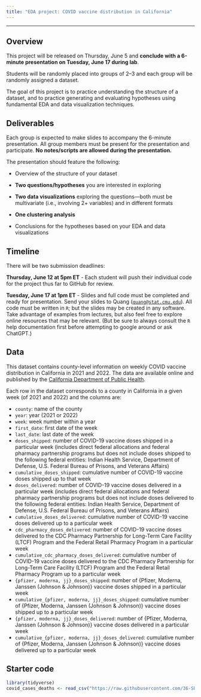 ```yaml
---
title: "EDA project: COVID vaccine distribution in California"
---
```


---

## Overview

This project will be released on Thursday, June 5 and **conclude with a 6-minute presentation on Tuesday, June 17 during lab**.

Students will be randomly placed into groups of 2--3 and each group will be randomly assigned a dataset.

The goal of this project is to practice understanding the structure of a dataset, and to practice generating and evaluating hypotheses using fundamental EDA and data visualization techniques.

## Deliverables

Each group is expected to make slides to accompany the 6-minute presentation. All group members must be present for the presentation and participate. **No notes/scripts are allowed during the presentation.**

The presentation should feature the following:

* Overview of the structure of your dataset

* **Two questions/hypotheses** you are interested in exploring

* **Two data visualizations** exploring the questions---both must be multivariate (i.e., involving 2+ variables) and in different formats

* **One clustering analysis**

* Conclusions for the hypotheses based on your EDA and data visualizations

## Timeline

There will be two submission deadlines:

**Thursday, June 12 at 5pm ET** - Each student will push their individual code for the project thus far to GitHub for review.

**Tuesday, June 17 at 1pm ET** - Slides and full code must be completed and ready for presentation. Send your slides to Quang ([`quang@stat.cmu.edu`](mailto:quang@stat.cmu.edu)). All code must be written in `R`; but the slides may be created in any software. Take advantage of examples from lectures, but also feel free to explore online resources that may be relevant. (But be sure to always consult the `R` help documentation first before attempting to google around or ask ChatGPT.)

## Data

This dataset contains county-level information on weekly COVID vaccine distribution in California in 2021 and 2022.
The data are available online and published by the [California Department of Public Health](https://www.cdph.ca.gov/).

Each row in the dataset corresponds to a county in California in a given week (of 2021 and 2022) and the columns are:

* `county`: name of the county                             
* `year`: year (2021 or 2022)              
* `week`: week number within a year                
* `first_date`: first date of the week         
* `last_date`: last date of the week                              
* `doses_shipped`: number of COVID-19 vaccine doses shipped in a particular week (includes direct federal allocations and federal pharmacy partnership programs but does not include doses shipped to the following federal entities: Indian Health Service, Department of Defense, U.S. Federal Bureau of Prisons, and Veterans Affairs)
* `cumulative_doses_shipped`: cumulative number of COVID-19 vaccine doses shipped up to that week
* `doses_delivered`: number of COVID-19 vaccine doses delivered in a particular week (includes direct federal allocations and federal pharmacy partnership programs but does not include doses delivered to the following federal entities: Indian Health Service, Department of Defense, U.S. Federal Bureau of Prisons, and Veterans Affairs) 
* `cumulative_doses_delivered`: cumulative number of COVID-19 vaccine doses delivered up to a particular week          
* `cdc_pharmacy_doses_delivered`: number of COVID-19 vaccine doses delivered to the CDC Pharmacy Partnership for Long-Term Care Facility (LTCF) Program and the Federal Retail Pharmacy Program in a particular week         
* `cumulative_cdc_pharmacy_doses_delivered`: cumulative number of COVID-19 vaccine doses delivered to the CDC Pharmacy Partnership for Long-Term Care Facility (LTCF) Program and the Federal Retail Pharmacy Program up to a particular week
* `{pfizer, moderna, jj}_doses_shipped`: number of {Pfizer, Moderna, Janssen (Johnson & Johnson)} vaccine doses shipped in a particular week              
* `cumulative_{pfizer, moderna, jj}_doses_shipped`: cumulative number of {Pfizer, Moderna, Janssen (Johnson & Johnson)} vaccine doses shipped up to a particular week
* `{pfizer, moderna, jj}_doses_delivered`: number of {Pfizer, Moderna, Janssen (Johnson & Johnson)} vaccine doses delivered in a particular week
* `cumulative_{pfizer, moderna, jj}_doses_delivered`: cumulative number of {Pfizer, Moderna, Janssen (Johnson & Johnson)} vaccine doses delivered up to a particular week

## Starter code

```r
library(tidyverse)
covid_cases_deaths <- read_csv("https://raw.githubusercontent.com/36-SURE/2025/main/data/covid_california.csv")
```
